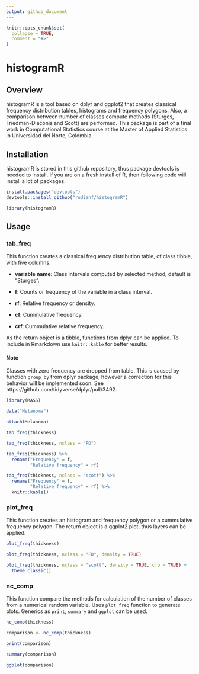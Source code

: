 ```yaml
---
output: github_document
---
```


<!-- README.md is generated from README.Rmd. Please edit that file -->

```r
knitr::opts_chunk$set(
  collapse = TRUE,
  comment = "#>"
)

```

# histogramR

## Overview

histogramR is a tool based on dplyr and ggplot2 that creates classical frequency distribution tables, histograms and frequency polygons. Also, a comparison between number of classes compute methods (Sturges, Friedman-Diaconis and Scott) are performed. This package is part of a final work in Computational Statistics course at the Master of Applied Statistics in Universidad del Norte, Colombia.

## Installation

histogramR is stored in this github repository, thus package devtools is needed to install. If you are on a fresh install of R, then following code will install a lot of packages.

```r
install.packages("devtools")
devtools::install_github("rodianf/histogramR")

library(histogramR)
```

## Usage

### tab_freq

This function creates a classical frequency distribution table, of class tibble, with five columns.

* **variable name**: Class intervals computed by selected method, default is "Sturges".

* **f**: Counts or frequency of the variable in a class interval.

* **rf**: Relative frequency or density.

* **cf**: Cummulative frequency.

* **crf**: Cummulative relative frequency.

As the return object is a tibble, functions from dplyr can be applied. To include in Rmarkdown use `knitr::kable` for better results.

#### Note

Classes with zero frequency are dropped from table. This is caused by function `group_by` from dplyr package, however a correction for this behavior will be implemented soon. See https://github.com/tidyverse/dplyr/pull/3492.

```r
library(MASS)

data("Melanoma")

attach(Melanoma)

tab_freq(thickness)

tab_freq(thickness, nclass = "FD")

tab_freq(thickness) %>% 
  rename("Frequency" = f,
         "Relative frequency" = rf)

tab_freq(thickness, nclass = "scott") %>% 
  rename("Frequency" = f,
         "Relative frequency" = rf) %>% 
  knitr::kable()
```

### plot_freq

This function creates an histogram and frequency polygon or a cummulative frequency polygon. The return object is a ggplot2 plot, thus layers can be applied.

```r
plot_freq(thickness)

plot_freq(thickness, nclass = "FD", density = TRUE)

plot_freq(thickness, nclass = "scott", density = TRUE, cfp = TRUE) +
  theme_classic()
```

### nc_comp

This function compare the methods for calculation of the number of classes from a numerical random variable. Uses `plot_freq` function to generate plots. Generics as `print`, `summary` and `ggplot` can be used.

```r
nc_comp(thickness)

comparison <- nc_comp(thickness)

print(comparison)

summary(comparison)

ggplot(comparison)
```

